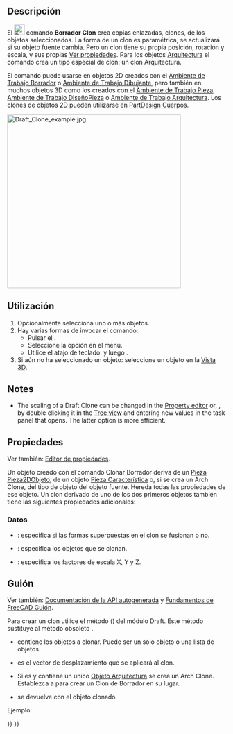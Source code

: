 <languages/>

<div class="mw-translate-fuzzy">
{{Docnav/es
|[[Draft_Stretch/es|Estiramiento]]
|[[Draft_OrthoArray/es|ArregloOrtogonal]]
|[[Draft_Workbench/es|Borrador]]
|IconL=Draft_Stretch.svg
|IconR=Draft_OrthoArray.svg
|IconC=Workbench_Draft.svg
}}
</div>

<div class="mw-translate-fuzzy">
{{GuiCommand/es
|Name=Draft Clone
|Name/es=Borrador Clon
|MenuLocation=Modificación → Clon
|Workbenches=[[Draft_Workbench/es|Borrador]], [[Arch_Workbench/es|Arquitectura]]
|Shortcut={{KEY|C}} {{KEY|L}}
|SeeAlso=[[Draft_Scale/es|Borrador Escalar]]
}}
</div>

<span id="Description"></span>
==Descripción== 

<div class="mw-translate-fuzzy">
El [[Image:Draft_Clone.svg|24px]] comando '''Borrador Clon''' crea copias enlazadas, clones, de los objetos seleccionados. La forma de un clon es paramétrica, se actualizará si su objeto fuente cambia. Pero un clon tiene su propia posición, rotación y escala, y sus propias [[Property_editor/es|Ver propiedades]]. Para los objetos [[Arch_Workbench/es|Arquitectura]] el comando crea un tipo especial de clon: un clon Arquitectura.
</div>

<div class="mw-translate-fuzzy">
El comando puede usarse en objetos 2D creados con el [[Draft_Workbench/es|Ambiente de Trabajo Borrador]] o [[Sketcher_Workbench/es|Ambiente de Trabajo Dibujante]], pero también en muchos objetos 3D como los creados con el [[Part_Workbench/es|Ambiente de Trabajo Pieza]], [[PartDesign_Workbench/es|Ambiente de Trabajo DiseñoPieza]] o [[Arch_Workbench/es|Ambiente de Trabajo Arquitectura]]. Los clones de objetos 2D pueden utilizarse en [[PartDesign_Body/es|PartDesign Cuerpos]].
</div>

[[Image:Draft_Clone_example.jpg|400px]]
{{Caption|Borrador Clon junto a su objeto de origen}}

<span id="Usage"></span>
==Utilización== 

<div class="mw-translate-fuzzy">
# Opcionalmente selecciona uno o más objetos.
# Hay varias formas de invocar el comando:
#* Pulsar el {{Button|[[Image:Draft_Clone.svg|16px]] [[Draft_Clone/es|Borrador Clon]]}}.
#* Seleccione la opción {{MenuCommand|Modificación → [[Image:Draft_Clone.svg|16px]] Clon}} en el menú.
#* Utilice el atajo de teclado: {{KEY|C}} y luego {{KEY|L}}.
#Si aún no ha seleccionado un objeto: seleccione un objeto en la [[3D_view/es|Vista 3D]].
</div>

==Notes==

* The scaling of a Draft Clone can be changed in the [[Property_editor|Property editor]] or, {{Version|1.1}}, by double clicking it in the [[Tree_view|Tree view]] and entering new values in the task panel that opens. The latter option is more efficient.

<span id="Properties"></span>
==Propiedades==

Ver también: [[property_editor/es|Editor de propiedades]].

Un objeto creado con el comando Clonar Borrador deriva de un [[Part_Part2DObject/es|Pieza Pieza2DObjeto]], de un objeto [[Part_Feature/es|Pieza Característica]] o, si se crea un Arch Clone, del tipo de objeto del objeto fuente. Hereda todas las propiedades de ese objeto. Un clon derivado de uno de los dos primeros objetos también tiene las siguientes propiedades adicionales:

<span id="Data"></span>
===Datos===

{{TitleProperty|Borrador}}

* {{PropertyData|Fusible|Bool}}: especifica si las formas superpuestas en el clon se fusionan o no.
* {{PropertyData|Objetos|ListaEnlacesGlobal}}: especifica los objetos que se clonan.
* {{PropertyData|Escala|Vector}}: especifica los factores de escala X, Y y Z.

<span id="Scripting"></span>
==Guión==

Ver también: [https://freecad.github.io/SourceDoc/ Documentación de la API autogenerada] y [[FreeCAD_Scripting_Basics/es|Fundamentos de FreeCAD Guión]].

Para crear un clon utilice el método {{incode|make_clone}} ({{Version/es|0.19}}) del módulo Draft. Este método sustituye al método obsoleto {{incode|clone}}.

{{Code|code=
cloned_object = make_clone(obj, delta=None, forcedraft=False)
}}

<div class="mw-translate-fuzzy">
* {{incode|obj}} contiene los objetos a clonar. Puede ser un solo objeto o una lista de objetos.
* {{incode|delta}} es el vector de desplazamiento que se aplicará al clon.
* Si {{incode|forcedraft}} es {{incode|False}} y {{incode|obj}} contiene un único [[Arch_Workbench/es|Objeto Arquitectura]] se crea un Arch Clone. Establezca {{incode|forcedraft}} a {{incode|True}} para crear un Clon de Borrador en su lugar.
* {{incode|cloned_object}} se devuelve con el objeto clonado.
</div>

Ejemplo:

{{Code|code=
import FreeCAD as App
import Draft

doc = App.newDocument()

place = App.Placement(App.Vector(1000, 0, 0), App.Rotation())
polygon1 = Draft.make_polygon(3, 750)
polygon2 = Draft.make_polygon(5, 750, placement=place)

vector = App.Vector(2600, 500, 0)
cloned_object = Draft.clone([polygon1, polygon2], delta=vector)

cloned_object.Fuse = True

doc.recompute()
}}


<div class="mw-translate-fuzzy">
{{Docnav/es
|[[Draft_Stretch/es|Estiramiento]]
|[[Draft_OrthoArray/es|ArregloOrtogonal]]
|[[Draft_Workbench/es|Borrador]]
|IconL=Draft_Stretch.svg
|IconR=Draft_OrthoArray.svg
|IconC=Workbench_Draft.svg
}}
</div>

{{Draft Tools navi{{#translation:}}}}
{{Userdocnavi{{#translation:}}}}